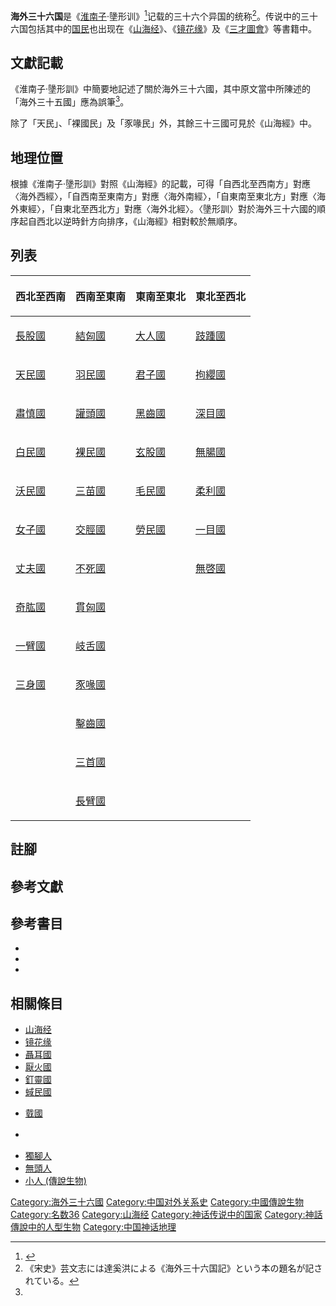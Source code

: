'''海外三十六国'''是《[[淮南子|淮南子]]·墬形训》{{NoteTag|墬，古「地」字。}}<ref name="新編論衡">{{cite book |title=新編論衡(中) |author1=王充 |author2=蕭登福 |date=2000-08-01 |publisher=台灣古籍 |language=zh |isbn=9789578499706 |page=第979頁 }}</ref>记载的三十六个异国的统称<ref>《宋史》芸文志には達奚洪による《海外三十六国記》という本の題名が記されている。</ref>。传说中的三十六国包括其中的[[國族|国民]]也出现在《[[山海经|山海经]]》、《[[镜花缘|镜花缘]]》及《[[三才圖會|三才圖會]]》等書籍中。

== 文獻記載 ==
《淮南子·墬形訓》中簡要地記述了關於海外三十六國，其中原文當中所陳述的「海外三十五國」應為誤筆<ref name=新編論衡 />。

{{quote|凡海外三十五國，自西北至西南方，有修股民、天民、肅慎民、白民、沃民、女子民、丈夫民、奇股民、一臂民、三身民；自西南至東南方，結胸民、羽民、歡頭國民、裸國民、三苗民、交股民、不死民、穿胸民、反舌民、豕喙民、鑿齒民、三頭民、修臂民；自東南至東北方，有大人國、君子國、黑齒民、玄股民、毛民、勞民；自東北至西北方，有跂踵民、句嬰民、深目民、無腸民、柔利民、一目民、無繼民。}}

除了「天民」、「裸國民」及「豕喙民」外，其餘三十三國可見於《山海經》中。

== 地理位置 ==
根據《淮南子·墬形訓》對照《山海經》的記載，可得「自西北至西南方」對應〈海外西經〉{{NoteTag|《山海經·海外西經》：「海外自西南陬至西北陬者。」}}，「自西南至東南方」對應〈海外南經〉{{NoteTag|《山海經·海外南經》：「海外自西南陬至東南陬者。」}}，「自東南至東北方」對應〈海外東經〉{{NoteTag|《山海經·海外東經》：「海外自東南陬至東北陬者。」}}，「自東北至西北方」對應〈海外北經〉{{NoteTag|《山海經·海外北經》：「海外自東北陬至西北陬者。」}}。〈墬形訓〉對於海外三十六國的順序起自西北以逆時針方向排序，《山海經》相對較於無順序。

== 列表 ==
{| class="wikitable"
|+ 
|-
! 西北至西南 !! 西南至東南 !! 東南至東北 !! 東北至西北
|-
| [[長股國|長股國]] || [[結匈國|結匈國]] || [[大人國|大人國]] || [[跂踵|跂踵國]]
|-
| [[天民國|天民國]] || [[羽民國|羽民國]] || [[君子國_(傳說)|君子國]] || [[拘纓國|拘纓國]]
|-
| [[肃慎|肅慎國]] || [[讙頭國|讙頭國]] || [[黑齒國|黑齒國]] || [[深目國|深目國]]
|-
| [[白民國|白民國]] || [[裸民國|裸民國]] || [[玄股國|玄股國]] || [[無腸國|無腸國]]
|-
| [[沃民國|沃民國]] || [[三苗|三苗國]] || [[毛民國|毛民國]] || [[柔利國|柔利國]]
|-
| [[女子國|女子國]] || [[交脛國|交脛國]] || [[勞民國|勞民國]] || [[一目國|一目國]]
|-
| [[丈夫國|丈夫國]] || [[不死國|不死國]] || rowspan="7"| || [[無啓國|無啓國]]
|-
| [[奇肱國|奇肱國]] || [[貫匈國|貫匈國]] || rowspan="6"| 
|-
| [[一臂國|一臂國]] || [[岐舌國|岐舌國]]
|-
| [[三身國|三身國]] || [[豕喙國|豕喙國]]
|-
| rowspan="3"| || [[鑿齒國|鑿齒國]]
|-
| [[三首國|三首國]]
|-
| [[長臂國|長臂國]]
|}

== 註腳 ==
{{NoteFoot}}

== 參考文獻 ==
{{Reflist}}

== 參考書目 ==
*{{Cite book |author=馬昌儀 |date=2007-01-01 |title=古本山海經圖說 |publisher=[[广西师范大学|广西师范大学]]出版社 |volume=下 |isbn=978-7-5633-6397-1 |language=zh-cn }}
*{{Cite book |author=馬昌儀 |date=2009-05-25 |title=古本山海經圖說 |publisher=蓋亞 |volume=下 |isbn=978-9-8668-1599-7 |language=zh-tw }}
*{{Cite book |author=[[袁珂|袁珂]] |translator=鈴木博 |date=1993-04 |title=中国の神話伝説 |publisher=青土社 |volume=上 |isbn=978-4-7917-5221-8 |ref={{Harvid||1993}} |language=ja }}

== 相關條目 ==
{{Col-begin}}
{{Col-2}}
* [[山海经|山海经]]
* [[镜花缘|镜花缘]]
* [[聶耳國|聶耳國]]
* [[厭火國|厭火國]]
* [[釘靈國|釘靈國]]
* [[蜮民國|蜮民國]]
{{Col-2}}
* [[臷國|臷國]]
* {{Link-ja|後眼人|後眼人}}　
* [[獨腳人|獨腳人]]
* [[無頭人|無頭人]]
* [[小人_(傳說生物)|小人 (傳說生物)]]
{{Col-end}}

{{海外三十六國}}
{{中國神話}}
[[Category:海外三十六國|Category:海外三十六國]]
[[Category:中国对外关系史|Category:中国对外关系史]]
[[Category:中國傳說生物|Category:中國傳說生物]]
[[Category:名数36|Category:名数36]]
[[Category:山海经|Category:山海经]]
[[Category:神话传说中的国家|Category:神话传说中的国家]]
[[Category:神話傳說中的人型生物|Category:神話傳說中的人型生物]]
[[Category:中国神话地理|Category:中国神话地理]]